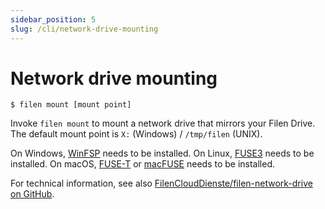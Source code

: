 ```yaml
---
sidebar_position: 5
slug: /cli/network-drive-mounting
---
```


# Network drive mounting

```
$ filen mount [mount point]
```

Invoke `filen mount` to mount a network drive that mirrors your Filen Drive. The default mount point is `X:` (Windows) / `/tmp/filen` (UNIX).

On Windows, [WinFSP](https://winfsp.dev/rel) needs to be installed. On Linux, [FUSE3](https://github.com/libfuse/libfuse) needs to be installed. On macOS, [FUSE-T](https://www.fuse-t.org/) or [macFUSE](https://osxfuse.github.io/) needs to be installed.

For technical information, see also [FilenCloudDienste/filen-network-drive on GitHub](https://github.com/FilenCloudDienste/filen-virtual-drive).

